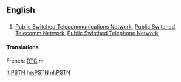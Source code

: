 ==English==

==={{abbreviation}}===
{{infl|en|abbreviation}}

# [[Public Switched Telecommunications Network]], [[Public Switched Telecomm Network]], [[Public Switched Telephone Network]]

====Translations====
French: [[RTC]] ''m''

[[it:PSTN]]
[[he:PSTN]]
[[nl:PSTN]]
